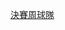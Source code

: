 {{Navbox
|name = 1998年國際足協世界盃決賽周球隊
|title = [[1998年國際足協世界盃]]決賽周球隊
|bodyclass = hlist
|tracking = <includeonly>no</includeonly>
|group1 = 冠軍
|list1 =
* '''[[法國國家足球隊|法國]]'''
|group2 = 亞軍
|list2 =
* [[巴西國家足球隊|巴西]]
|group3 = 季軍
|list3 =
* [[克羅地亞國家足球隊|克羅地亞]]
|group4 = 殿軍
|list4 =
* [[荷蘭國家足球隊|荷蘭]]
|group5 = 半準決賽出局
|list5 =
* [[阿根廷國家足球隊|阿根廷]]
* [[丹麥國家足球隊|丹麥]]
* [[德國國家足球隊|德國]]
* [[意大利國家足球隊|意大利]]
|group6 = 十六強出局
|list6 =
* [[智利國家足球隊|智利]]
* [[英格蘭足球代表隊|英格蘭]]
* [[墨西哥國家足球隊|墨西哥]]
* [[尼日利亞國家足球隊|尼日利亞]]
* [[挪威國家足球隊|挪威]]
* [[巴拉圭國家足球隊|巴拉圭]]
* [[羅馬尼亞國家足球隊|羅馬尼亞]]
* [[塞爾維亞和黑山國家足球隊|南斯拉夫]]
|group7 = 分組賽出局
|list7 =
{{Navbox|subgroup
  | group1 = A組
  | list1 =
* [[摩洛哥國家足球隊|摩洛哥]]
* [[蘇格蘭足球代表隊|蘇格蘭]]

  | group2 = B組
  | list2  =
* [[奧地利國家足球隊|奧地利]]
* [[喀麥隆國家足球隊|喀麥隆]]

  | group3 = C組
  | list3  =
* [[沙特阿拉伯國家足球隊|沙特阿拉伯]]
* [[南非國家足球隊|南非]]

  | group4 = D組
  | list4  =
* [[保加利亞國家足球隊|保加利亞]]
* [[西班牙國家足球隊|西班牙]]

  | group5 = E組
  | list5  =
* [[比利時國家足球隊|比利時]]
* [[韓國國家足球隊|南韓]]

  | group6 = F組
  | list6  =
* [[伊朗國家足球隊|伊朗]]
* [[美國國家足球隊|美國]]

  | group7 = G組
  | list7  =
* [[哥倫比亞國家足球隊|哥倫比亞]]
* [[突尼西亞國家足球隊|突尼西亞]]

  | group8 = H組
  | list8  =
* [[牙買加國家足球隊|牙買加]]
* [[日本國家足球隊|日本]]
}}
|below =
* [[Template:1930年國際足協世界盃決賽周球隊|1930]]
* [[Template:1934年國際足協世界盃決賽周球隊|1934]]
* [[Template:1938年國際足協世界盃決賽周球隊|1938]]
* [[Template:1950年國際足協世界盃決賽周球隊|1950]]
* [[Template:1954年國際足協世界盃決賽周球隊|1954]]
* [[Template:1958年國際足協世界盃決賽周球隊|1958]]
* [[Template:1962年國際足協世界盃決賽周球隊|1962]]
* [[Template:1966年國際足協世界盃決賽周球隊|1966]]
* [[Template:1970年國際足協世界盃決賽周球隊|1970]]
* [[Template:1974年國際足協世界盃決賽周球隊|1974]]
* [[Template:1978年國際足協世界盃決賽周球隊|1978]]
* [[Template:1982年國際足協世界盃決賽周球隊|1982]]
* [[Template:1986年國際足協世界盃決賽周球隊|1986]]
* [[Template:1990年國際足協世界盃決賽周球隊|1990]]
* [[Template:1994年國際足協世界盃決賽周球隊|1994]]
* [[Template:1998年國際足協世界盃決賽周球隊|1998]]
* [[Template:2002年國際足協世界盃決賽周球隊|2002]]
* [[Template:2006年國際足協世界盃決賽周球隊|2006]]
* [[Template:2010年國際足協世界盃決賽周球隊|2010]]
* [[Template:2014年國際足協世界盃決賽周球隊|2014]]
* [[Template:2018年國際足協世界盃決賽周球隊|2018]]
}}<noinclude>
[[Category:1998年國際足協世界盃模板|決賽周球隊]]
</noinclude>